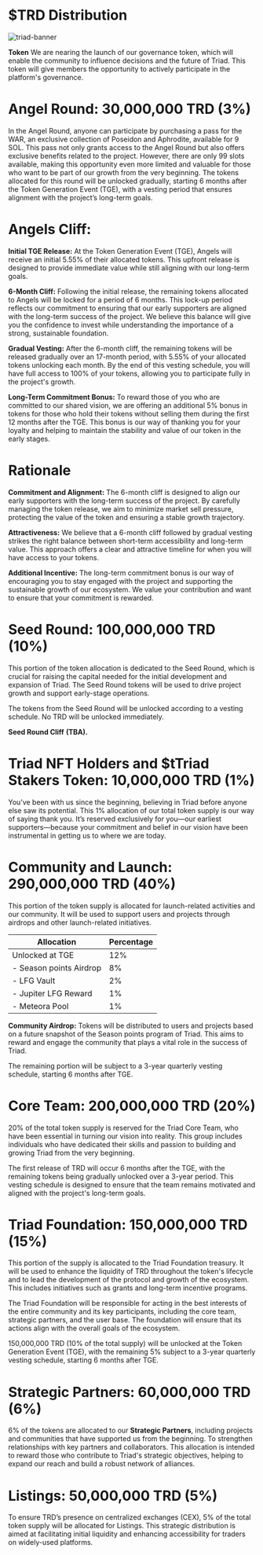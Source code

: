 

<HeroPattern />

# **$TRD Distribution**

![triad-banner](/images/tokenomics.webp)

**Token** We are nearing the launch of our governance token, which will enable the community to influence decisions and the future of Triad. This token will give members the opportunity to actively participate in the platform's governance.

# **Angel Round: 30,000,000 TRD (3%)**
In the Angel Round, anyone can participate by purchasing a pass for the WAR, an exclusive collection of Poseidon and Aphrodite, available for 9 SOL. This pass not only grants access to the Angel Round but also offers exclusive benefits related to the project. However, there are only 99 slots available, making this opportunity even more limited and valuable for those who want to be part of our growth from the very beginning. The tokens allocated for this round will be unlocked gradually, starting 6 months after the Token Generation Event (TGE), with a vesting period that ensures alignment with the project’s long-term goals.

# **Angels Cliff:**

**Initial TGE Release:** At the Token Generation Event (TGE), Angels will receive an initial 5.55% of their allocated tokens. This upfront release is designed to provide immediate value while still aligning with our long-term goals.

**6-Month Cliff:** Following the initial release, the remaining tokens allocated to Angels will be locked for a period of 6 months. This lock-up period reflects our commitment to ensuring that our early supporters are aligned with the long-term success of the project. We believe this balance will give you the confidence to invest while understanding the importance of a strong, sustainable foundation.

**Gradual Vesting:** After the 6-month cliff, the remaining tokens will be released gradually over an 17-month period, with 5.55% of your allocated tokens unlocking each month. By the end of this vesting schedule, you will have full access to 100% of your tokens, allowing you to participate fully in the project's growth.

**Long-Term Commitment Bonus:** To reward those of you who are committed to our shared vision, we are offering an additional 5% bonus in tokens for those who hold their tokens without selling them during the first 12 months after the TGE. This bonus is our way of thanking you for your loyalty and helping to maintain the stability and value of our token in the early stages.

# **Rationale**

**Commitment and Alignment:** The 6-month cliff is designed to align our early supporters with the long-term success of the project. By carefully managing the token release, we aim to minimize market sell pressure, protecting the value of the token and ensuring a stable growth trajectory.

**Attractiveness:** We believe that a 6-month cliff followed by gradual vesting strikes the right balance between short-term accessibility and long-term value. This approach offers a clear and attractive timeline for when you will have access to your tokens.

**Additional Incentive:** The long-term commitment bonus is our way of encouraging you to stay engaged with the project and supporting the sustainable growth of our ecosystem. We value your contribution and want to ensure that your commitment is rewarded.

# **Seed Round: 100,000,000 TRD (10%)**
This portion of the token allocation is dedicated to the Seed Round, which is crucial for raising the capital needed for the initial development and expansion of Triad. The Seed Round tokens will be used to drive project growth and support early-stage operations.

The tokens from the Seed Round will be unlocked according to a vesting schedule. No TRD will be unlocked immediately.

**Seed Round Cliff**
**(TBA).**

# **Triad NFT Holders and $tTriad Stakers Token: 10,000,000 TRD (1%)**
You’ve been with us since the beginning, believing in Triad before anyone else saw its potential. This 1% allocation of our total token supply is our way of saying thank you. It’s reserved exclusively for you—our earliest supporters—because your commitment and belief in our vision have been instrumental in getting us to where we are today.

# **Community and Launch: 290,000,000 TRD (40%)**

This portion of the token supply is allocated for launch-related activities and our community. It will be used to support users and projects through airdrops and other launch-related initiatives.

| Allocation                   | Percentage |
|------------------------------|------------|
| Unlocked at TGE              | 12%        |
| - Season points Airdrop      | 8%         |
| - LFG Vault                  | 2%         |
| - Jupiter LFG Reward         | 1%         |
| - Meteora Pool               | 1%         |

**Community Airdrop:** Tokens will be distributed to users and projects based on a future snapshot of the Season points program of Triad. This aims to reward and engage the community that plays a vital role in the success of Triad.

The remaining portion will be subject to a 3-year quarterly vesting schedule, starting 6 months after TGE.

# **Core Team: 200,000,000 TRD (20%)**

20% of the total token supply is reserved for the Triad Core Team, who have been essential in turning our vision into reality. This group includes individuals who have dedicated their skills and passion to building and growing Triad from the very beginning.

The first release of TRD will occur 6 months after the TGE, with the remaining tokens being gradually unlocked over a 3-year period. This vesting schedule is designed to ensure that the team remains motivated and aligned with the project's long-term goals.

# **Triad Foundation: 150,000,000 TRD (15%)**

This portion of the supply is allocated to the Triad Foundation treasury. It will be used to enhance the liquidity of TRD throughout the token's lifecycle and to lead the development of the protocol and growth of the ecosystem. This includes initiatives such as grants and long-term incentive programs.

The Triad Foundation will be responsible for acting in the best interests of the entire community and its key participants, including the core team, strategic partners, and the user base. The foundation will ensure that its actions align with the overall goals of the ecosystem.

150,000,000 TRD (10% of the total supply) will be unlocked at the Token Generation Event (TGE), with the remaining 5% subject to a 3-year quarterly vesting schedule, starting 6 months after TGE.

# **Strategic Partners: 60,000,000 TRD (6%)**

6% of the tokens are allocated to our **Strategic Partners**, including projects and communities that have supported us from the beginning. To strengthen relationships with key partners and collaborators. This allocation is intended to reward those who contribute to Triad's strategic objectives, helping to expand our reach and build a robust network of alliances.

# **Listings: 50,000,000 TRD (5%)**

To ensure TRD’s presence on centralized exchanges (CEX), 5% of the total token supply will be allocated for Listings. This strategic distribution is aimed at facilitating initial liquidity and enhancing accessibility for traders on widely-used platforms.

